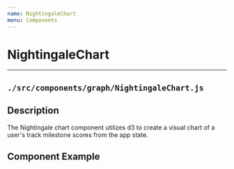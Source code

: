 ```yaml
---
name: NightingaleChart
menu: Components
---
```



# NightingaleChart
---
## ```./src/components/graph/NightingaleChart.js```
## Description
The Nightingale chart component utilizes d3 to create a visual chart of a user's track milestone scores from the app state.

## Component Example
<Playground>
    <NightingaleChart />
</ Playground>